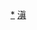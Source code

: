 <div style="position: relative" class="center">
{{Image label begin|image=Administrative Division Honghe.png|width={{{1|540}}}|link=}} 
{{Image label|x=910|y=1130|scale={{{1|540}}}/1800|text=[[个旧市|<span style="color: black;">'''个旧市'''</span>]]}}
{{Image label|x=1110|y=820|scale={{{1|540}}}/1800|text=[[开远市|<span style="color: black;">'''开远市'''</span>]]}}
{{Image label|x=1180|y=1110|scale={{{1|540}}}/1800|text=[[蒙自市|<span style="color: black;">'''蒙自市'''</span>]]}}
{{Image label|x=1110|y=430|scale={{{1|540}}}/1800|text=[[弥勒市|<span style="color: black;">'''弥勒市'''</span>]]}}
{{Image label|x=1320|y=1330|scale={{{1|540}}}/1800|text=[[屏边苗族自治县|<span style="color: black;">'''屏边苗族<br>自治县'''</span>]]}}
{{Image label|x=740|y=870|scale={{{1|540}}}/1800|text=[[建水县|<span style="color: black;">'''建水县'''</span>]]}}
{{Image label|x=420|y=820|scale={{{1|540}}}/1800|text=[[石屏县|<span style="color: black;">'''石屏县'''</span>]]}}
{{Image label|x=1390|y=200|scale={{{1|540}}}/1800|text=[[泸西县|<span style="color: black;">'''泸西县'''</span>]]}}
{{Image label|x=710|y=1310|scale={{{1|540}}}/1800|text=[[元阳县|<span style="color: black;">'''元阳县'''</span>]]}}
{{Image label|x=290|y=1180|scale={{{1|540}}}/1800|text=[[红河县|<span style="color: black;">'''红河县'''</span>]]}}
{{Image label|x=800|y=1550|scale={{{1|540}}}/1800|text=[[金平苗族瑶族傣族自治县|<span style="color: black;">'''金平苗族瑶族<br>傣族自治县'''</span>]]}}
{{Image label|x=280|y=1480|scale={{{1|540}}}/1800|text=[[绿春县|<span style="color: black;">'''绿春县'''</span>]]}}
{{Image label|x=1290|y=1450|scale={{{1|540}}}/1800|text=[[河口瑶族自治县|<span style="color: black;">'''河'''</span>]]}}
{{Image label|x=1330|y=1490|scale={{{1|540}}}/1800|text=[[河口瑶族自治县|<span style="color: black;">'''口'''</span>]]}}
{{Image label|x=1370|y=1530|scale={{{1|540}}}/1800|text=[[河口瑶族自治县|<span style="color: black;">'''瑶'''</span>]]}}
{{Image label|x=1410|y=1570|scale={{{1|540}}}/1800|text=[[河口瑶族自治县|<span style="color: black;">'''族'''</span>]]}}
{{Image label|x=1450|y=1610|scale={{{1|540}}}/1800|text=[[河口瑶族自治县|<span style="color: black;">'''自'''</span>]]}}
{{Image label|x=1490|y=1650|scale={{{1|540}}}/1800|text=[[河口瑶族自治县|<span style="color: black;">'''治'''</span>]]}}
{{Image label|x=1530|y=1690|scale={{{1|540}}}/1800|text=[[河口瑶族自治县|<span style="color: black;">'''县'''</span>]]}}
</div>
<noinclude>
[[Category:红河州行政区划|*]]
[[Category:中华人民共和国地级行政区划图|滇]]
</noinclude>